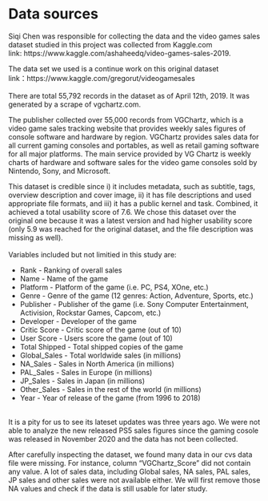 # Data sources

Siqi Chen was responsible for collecting the data and the video games sales dataset studied in this project was collected from Kaggle.com\
link: https://www.kaggle.com/ashaheedq/video-games-sales-2019.
\

The data set we used is a continue work on this original dataset\
link：https://www.kaggle.com/gregorut/videogamesales
\
\
There are total 55,792 records in the dataset as of April 12th, 2019. It was generated by a scrape of vgchartz.com.\

The publisher collected over 55,000 records from VGChartz, which is a video game sales tracking website that provides weekly sales figures of console software and hardware by region. VGChartz provides sales data for all current gaming consoles and portables, as well as retail gaming software for all major platforms. The main service provided by VG Chartz is weekly charts of hardware and software sales for the video game consoles sold by Nintendo, Sony, and Microsoft.\

This dataset is credible since i) it includes metadata, such as subtitle, tags, overview description and cover image, ii) it has file descriptions and used appropriate file formats, and iii) it has a public kernel and task. Combined, it achieved a total usability score of 7.6. We chose this dataset over the original one because it was a latest version and had higher usability score (only 5.9 was reached for the original dataset, and the file description was missing as well).\
\
Variables included but not limitied in this study are: 

- Rank - Ranking of overall sales\
- Name - Name of the game\
- Platform - Platform of the game (i.e. PC, PS4, XOne, etc.)\
- Genre - Genre of the game (12 genres: Action, Adventure, Sports, etc.)\
- Publisher - Publisher of the game (i.e. Sony Computer Entertainment, Activision, Rockstar Games, Capcom, etc.)\
- Developer - Developer of the game\
- Critic Score - Critic score of the game (out of 10)\
- User Score - Users score the game (out of 10)\
- Total Shipped - Total shipped copies of the game\
- Global_Sales - Total worldwide sales (in millions)\
- NA_Sales - Sales in North America (in millions)\
- PAL_Sales - Sales in Europe (in millions)\
- JP_Sales - Sales in Japan (in millions)\
- Other_Sales - Sales in the rest of the world (in millions)\
- Year - Year of release of the game (from 1996 to 2018)\
\

It is a pity for us to see its lateset updates was three years ago. We were not able to analyze the new released PS5 sales figures since the gaming cosole was released in November 2020 and the data has not been collected. \

After carefully inspecting the dataset, we found many data in our cvs data file were missing. For instance, column "VGChartz_Score" did not contain any value. A lot of sales data, including Global sales, NA sales, PAL sales, JP sales and other sales were not available either. We will first remove those NA values and check if the data is still usable for later study. 
